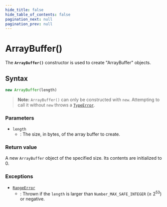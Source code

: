 ```yaml
---
hide_title: false
hide_table_of_contents: false
pagination_next: null
pagination_prev: null
---
```

# ArrayBuffer()

The **`ArrayBuffer()`** constructor is used to create "ArrayBuffer" objects.

## Syntax

```js
new ArrayBuffer(length)
```

> **Note:** `ArrayBuffer()` can only be constructed with `new`. Attempting to call it without `new` throws a [`TypeError`](../../globals/TypeError/TypeError.mdx).

### Parameters

- `length`
  - : The size, in bytes, of the array buffer to create.

### Return value

A new `ArrayBuffer` object of the specified size. Its contents are
initialized to 0.

### Exceptions

- [`RangeError`](../RangeError/RangeError.mdx)
  - : Thrown if the `length` is larger than `Number_MAX_SAFE_INTEGER` (≥ 2<sup>53</sup>) or negative.

